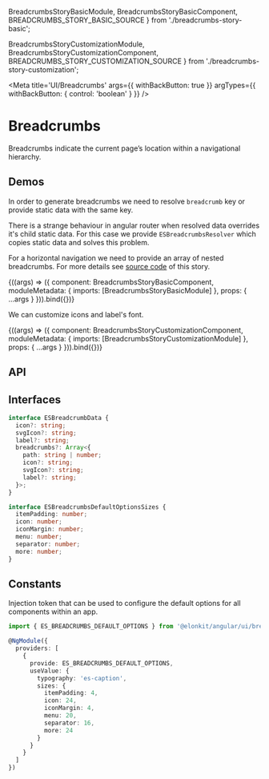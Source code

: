 

  BreadcrumbsStoryBasicModule,
  BreadcrumbsStoryBasicComponent,
  BREADCRUMBS_STORY_BASIC_SOURCE
} from './breadcrumbs-story-basic';

  BreadcrumbsStoryCustomizationModule,
  BreadcrumbsStoryCustomizationComponent,
  BREADCRUMBS_STORY_CUSTOMIZATION_SOURCE
} from './breadcrumbs-story-customization';

<Meta
  title='UI/Breadcrumbs'
  args={{ withBackButton: true }}
  argTypes={{
    withBackButton: {
      control: 'boolean'
    }
  }}
/>

# Breadcrumbs

Breadcrumbs indicate the current page’s location within a navigational hierarchy.

## Demos

In order to generate breadcrumbs we need to resolve `breadcrumb` key or provide static data with the same key.

There is a strange behaviour in angular router when resolved data overrides it's child static data.
For this case we provide `ESBreadcrumbsResolver` which copies static data and solves this problem.

For a horizontal navigation we need to provide an array of nested breadcrumbs.
For more details see [source code](https://github.com/Elonsoft/elonkit/blob/master/projects/elonkit/src/ui/breadcrumbs/__stories__/breadcrumbs-story-basic/breadcrumbs-story-basic.resolver.ts#L31)
of this story.

<Canvas source={BREADCRUMBS_STORY_BASIC_SOURCE}>
  <Story name='Basic' height='210px'>
    {((args) => ({
      component: BreadcrumbsStoryBasicComponent,
      moduleMetadata: {
        imports: [BreadcrumbsStoryBasicModule]
      },
      props: {
        ...args
      }
    })).bind({})}
  </Story>
</Canvas>

We can customize icons and label's font.

<Canvas source={BREADCRUMBS_STORY_CUSTOMIZATION_SOURCE}>
  <Story name='Customization' height='210px'>
    {((args) => ({
      component: BreadcrumbsStoryCustomizationComponent,
      moduleMetadata: {
        imports: [BreadcrumbsStoryCustomizationModule]
      },
      props: {
        ...args
      }
    })).bind({})}
  </Story>
</Canvas>

## API

<ArgsTable of={ESBreadcrumbsComponent} />

## Interfaces

```ts
interface ESBreadcrumbData {
  icon?: string;
  svgIcon?: string;
  label?: string;
  breadcrumbs?: Array<{
    path: string | number;
    icon?: string;
    svgIcon?: string;
    label?: string;
  }>;
}
```

```ts
interface ESBreadcrumbsDefaultOptionsSizes {
  itemPadding: number;
  icon: number;
  iconMargin: number;
  menu: number;
  separator: number;
  more: number;
}
```

## Constants

Injection token that can be used to configure the default options for all components within an app.

```ts
import { ES_BREADCRUMBS_DEFAULT_OPTIONS } from '@elonkit/angular/ui/breadcrumbs';

@NgModule({
  providers: [
    {
      provide: ES_BREADCRUMBS_DEFAULT_OPTIONS,
      useValue: {
        typography: 'es-caption',
        sizes: {
          itemPadding: 4,
          icon: 24,
          iconMargin: 4,
          menu: 20,
          separator: 16,
          more: 24
        }
      }
    }
  ]
})
```
